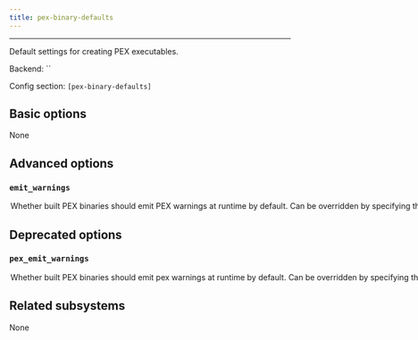 ```yaml
---
title: pex-binary-defaults
---
```



---

Default settings for creating PEX executables.

Backend: <span className="color--primary">``</span>

Config section: <span className="color--primary">`[pex-binary-defaults]`</span>

<span className={styles.options}>

## Basic options

None

## Advanced options

### `emit_warnings`

<Option
  cli_repr={`--[no-]pex-binary-defaults-emit-warnings`}
  env_repr='PANTS_PEX_BINARY_DEFAULTS_EMIT_WARNINGS'
  default_repr={`True`}
>

Whether built PEX binaries should emit PEX warnings at runtime by default. Can be overridden by specifying the `emit_warnings` parameter of individual `pex_binary` targets

</Option>

## Deprecated options

### `pex_emit_warnings`

<Option
  cli_repr={`--[no-]pex-binary-defaults-pex-emit-warnings`}
  env_repr='PANTS_PEX_BINARY_DEFAULTS_PEX_EMIT_WARNINGS'
  default_repr={`True`}
  removal_version='2.1.0.dev0'
  removal_hint={'Use `emit_warnings` rather than `pex_emit_warnings`.'}
>

Whether built PEX binaries should emit pex warnings at runtime by default. Can be overridden by specifying the `emit_warnings` parameter of individual `pex_binary` targets

</Option>

## Related subsystems

None

</span>
